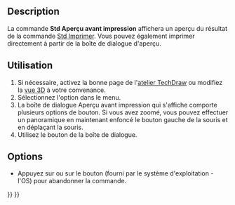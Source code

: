 <languages/>

{{Docnav/fr
|[[Std_Print/fr|Imprimer]]
|[[Std_PrintPdf/fr|Exporter au format PDF]]
|[[Std_File_Menu/fr|Menu Fichier]]
|IconL=Std_Print.svg
|IconR=Std_PrintPdf.svg
|IconC=Freecad.svg
}}

{{GuiCommand/fr
|Name=Std PrintPreview
|Name/fr=Std Aperçu impression
|MenuLocation=Fichier → Aperçu avant impression
|Workbenches=Tous
|SeeAlso=[[Std_Print/fr|Std Imprimer]]
}}

==Description==

La commande '''Std Aperçu avant impression''' affichera un aperçu du résultat de la commande [[Std_Print/fr|Std Imprimer]]. Vous pouvez également imprimer directement à partir de la boîte de dialogue d'aperçu.

<span id="Usage"></span>
==Utilisation==

# Si nécessaire, activez la bonne page de l'[[TechDraw_Workbench/fr|atelier TechDraw]] ou modifiez la [[3D_view/fr|vue 3D]] à votre convenance.
# Sélectionnez l'option {{MenuCommand|Fichier → [[Image:Std_PrintPreview.svg|16px]] Aperçu avant impression ...}} dans le menu.
# La boîte de dialogue Aperçu avant impression qui s'affiche comporte plusieurs options de bouton. Si vous avez zoomé, vous pouvez effectuer un panoramique en maintenant enfoncé le bouton gauche de la souris et en déplaçant la souris.
# Utilisez le bouton {{Button|Imprimer}} de la boîte de dialogue.

==Options==

* Appuyez sur {{KEY|Echap}} ou sur le bouton {{Button|Fermer}} (fourni par le système d'exploitation - l'OS) pour abandonner la commande.


{{Docnav/fr
|[[Std_Print/fr|Imprimer]]
|[[Std_PrintPdf/fr|Exporter au format PDF]]
|[[Std_File_Menu/fr|Menu Fichier]]
|IconL=Std_Print.svg
|IconR=Std_PrintPdf.svg
|IconC=Freecad.svg
}}

{{Std_Base_navi{{#translation:}}}}
{{Userdocnavi{{#translation:}}}}